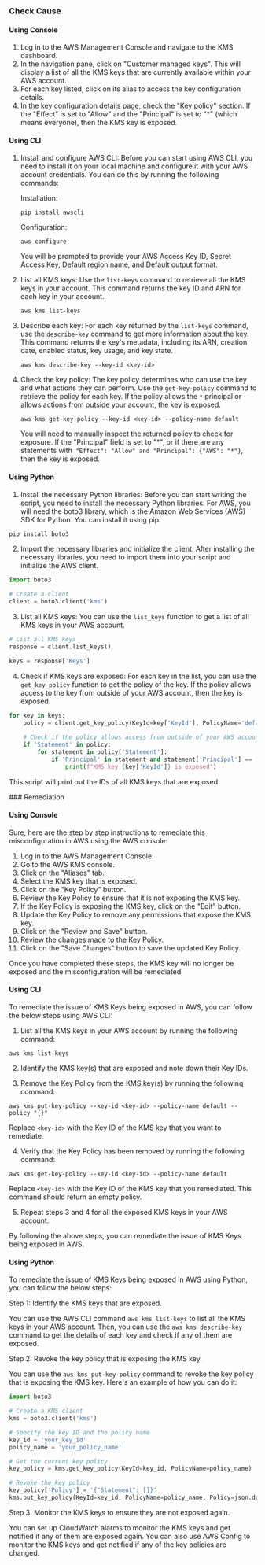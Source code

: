 

<Tabs><Tab title='Cause'>
### Check Cause

#### Using Console

1. Log in to the AWS Management Console and navigate to the KMS dashboard.
2. In the navigation pane, click on "Customer managed keys". This will display a list of all the KMS keys that are currently available within your AWS account.
3. For each key listed, click on its alias to access the key configuration details.
4. In the key configuration details page, check the "Key policy" section. If the "Effect" is set to "Allow" and the "Principal" is set to "*" (which means everyone), then the KMS key is exposed.

#### Using CLI

1. Install and configure AWS CLI: Before you can start using AWS CLI, you need to install it on your local machine and configure it with your AWS account credentials. You can do this by running the following commands:

   Installation:
   ```
   pip install awscli
   ```
   Configuration:
   ```
   aws configure
   ```
   You will be prompted to provide your AWS Access Key ID, Secret Access Key, Default region name, and Default output format.

2. List all KMS keys: Use the `list-keys` command to retrieve all the KMS keys in your account. This command returns the key ID and ARN for each key in your account.

   ```
   aws kms list-keys
   ```
3. Describe each key: For each key returned by the `list-keys` command, use the `describe-key` command to get more information about the key. This command returns the key's metadata, including its ARN, creation date, enabled status, key usage, and key state.

   ```
   aws kms describe-key --key-id <key-id>
   ```
4. Check the key policy: The key policy determines who can use the key and what actions they can perform. Use the `get-key-policy` command to retrieve the policy for each key. If the policy allows the `*` principal or allows actions from outside your account, the key is exposed.

   ```
   aws kms get-key-policy --key-id <key-id> --policy-name default
   ```
   You will need to manually inspect the returned policy to check for exposure. If the "Principal" field is set to "*", or if there are any statements with` "Effect": "Allow" and "Principal": {"AWS": "*"}`, then the key is exposed.

#### Using Python

1. Install the necessary Python libraries: Before you can start writing the script, you need to install the necessary Python libraries. For AWS, you will need the boto3 library, which is the Amazon Web Services (AWS) SDK for Python. You can install it using pip:

```python
pip install boto3
```

2. Import the necessary libraries and initialize the client: After installing the necessary libraries, you need to import them into your script and initialize the AWS client.

```python
import boto3

# Create a client
client = boto3.client('kms')
```

3. List all KMS keys: You can use the `list_keys` function to get a list of all KMS keys in your AWS account.

```python
# List all KMS keys
response = client.list_keys()

keys = response['Keys']
```

4. Check if KMS keys are exposed: For each key in the list, you can use the `get_key_policy` function to get the policy of the key. If the policy allows access to the key from outside of your AWS account, then the key is exposed.

```python
for key in keys:
    policy = client.get_key_policy(KeyId=key['KeyId'], PolicyName='default')
    
    # Check if the policy allows access from outside of your AWS account
    if 'Statement' in policy:
        for statement in policy['Statement']:
            if 'Principal' in statement and statement['Principal'] == '*':
                print(f"KMS key {key['KeyId']} is exposed")
```

This script will print out the IDs of all KMS keys that are exposed.

</Tab>

<Tab title='Remediation'>
### Remediation

#### Using Console

Sure, here are the step by step instructions to remediate this misconfiguration in AWS using the AWS console:

1. Log in to the AWS Management Console.
2. Go to the AWS KMS console.
3. Click on the "Aliases" tab.
4. Select the KMS key that is exposed.
5. Click on the "Key Policy" button.
6. Review the Key Policy to ensure that it is not exposing the KMS key.
7. If the Key Policy is exposing the KMS key, click on the "Edit" button.
8. Update the Key Policy to remove any permissions that expose the KMS key.
9. Click on the "Review and Save" button.
10. Review the changes made to the Key Policy.
11. Click on the "Save Changes" button to save the updated Key Policy.

Once you have completed these steps, the KMS key will no longer be exposed and the misconfiguration will be remediated.

#### Using CLI

To remediate the issue of KMS Keys being exposed in AWS, you can follow the below steps using AWS CLI:

1. List all the KMS keys in your AWS account by running the following command:
```
aws kms list-keys
```

2. Identify the KMS key(s) that are exposed and note down their Key IDs.

3. Remove the Key Policy from the KMS key(s) by running the following command:
```
aws kms put-key-policy --key-id <key-id> --policy-name default --policy "{}"
```
Replace `<key-id>` with the Key ID of the KMS key that you want to remediate.

4. Verify that the Key Policy has been removed by running the following command:
```
aws kms get-key-policy --key-id <key-id> --policy-name default
```
Replace `<key-id>` with the Key ID of the KMS key that you remediated. This command should return an empty policy.

5. Repeat steps 3 and 4 for all the exposed KMS keys in your AWS account.

By following the above steps, you can remediate the issue of KMS Keys being exposed in AWS.

#### Using Python

To remediate the issue of KMS Keys being exposed in AWS using Python, you can follow the below steps:

Step 1: Identify the KMS keys that are exposed.

You can use the AWS CLI command `aws kms list-keys` to list all the KMS keys in your AWS account. Then, you can use the `aws kms describe-key` command to get the details of each key and check if any of them are exposed.

Step 2: Revoke the key policy that is exposing the KMS key.

You can use the `aws kms put-key-policy` command to revoke the key policy that is exposing the KMS key. Here's an example of how you can do it:

```python
import boto3

# Create a KMS client
kms = boto3.client('kms')

# Specify the key ID and the policy name
key_id = 'your_key_id'
policy_name = 'your_policy_name'

# Get the current key policy
key_policy = kms.get_key_policy(KeyId=key_id, PolicyName=policy_name)

# Revoke the key policy
key_policy['Policy'] = '{"Statement": []}'
kms.put_key_policy(KeyId=key_id, PolicyName=policy_name, Policy=json.dumps(key_policy['Policy']))
```

Step 3: Monitor the KMS keys to ensure they are not exposed again.

You can set up CloudWatch alarms to monitor the KMS keys and get notified if any of them are exposed again. You can also use AWS Config to monitor the KMS keys and get notified if any of the key policies are changed.


</Tab>
</Tabs>